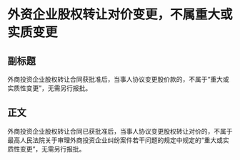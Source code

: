 # 外资企业股权转让对价变更，不属重大或实质变更
## 副标题
外商投资企业股权转让合同获批准后，当事人协议变更股价款的，不属于“重大或实质性变更”，无需另行报批。
## 正文
外商投资企业股权转让合同已获批准后，当事人协议变更股权转让对价的，不属于最高人民法院关于审理外商投资企业纠纷案件若干问题的规定中规定的“重大或实质性变更”，无需另行报批。